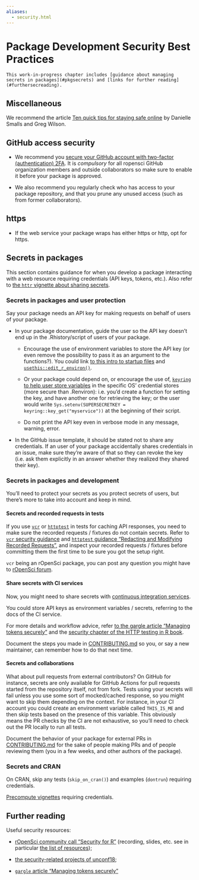 ```yaml
---
aliases:
  - security.html
---
```


# Package Development Security Best Practices {#package-development-security-best-practices}

```block
This work-in-progress chapter includes [guidance about managing secrets in packages](#pkgsecrets) and [links for further reading](#furthersecreading).
```

## Miscellaneous {#miscellaneous}

We recommend the article [Ten quick tips for staying safe online](https://journals.plos.org/ploscompbiol/article?id=10.1371/journal.pcbi.1008563) by Danielle Smalls and Greg Wilson.

## GitHub access security {#git-hub-access-security}

- We recommend you [secure your GitHub account with two-factor (authentication) 2FA](https://help.github.com/articles/securing-your-account-with-two-factor-authentication-2fa/).
  It is *compulsory* for all ropensci GitHub organization members and outside collaborators so make sure to enable it before your package is approved.

- We also recommend you regularly check who has access to your package repository, and that you prune any unused access (such as from former collaborators).

## https {#https}

- If the web service your package wraps has either https or http, opt for https.

## Secrets in packages {#pkgsecrets}

This section contains guidance for when you develop a package interacting with a web resource requiring credentials (API keys, tokens, etc.).
Also refer to [the `httr` vignette about sharing secrets](https://httr.r-lib.org/articles/secrets.html).

### Secrets in packages and user protection {#secrets-in-packages-and-user-protection}

Say your package needs an API key for making requests on behalf of users of your package.

- In your package documentation, guide the user so the API key doesn't end up in the .Rhistory/script of users of your package.
  
  - Encourage the use of environment variables to store the API key (or even remove the possibility to pass it as an argument to the functions?).
    You could link [to this intro to startup files](https://rstats.wtf/r-startup.html) and [`usethis::edit_r_environ()`](https://usethis.r-lib.org/reference/edit.html).
  
  - Or your package could depend on, or encourage the use of, [`keyring` to help user store variables](https://github.com/r-lib/keyring#readme) in the specific OS' credential stores (more secure than .Renviron): i.e. you'd create a function for setting the key, and have another one for retrieving the key; or the user would write `Sys.setenv(SUPERSECRETKEY = keyring::key_get("myservice"))` at the beginning of their script.
  
  - Do not print the API key even in verbose mode in any message, warning, error.

- In the GitHub issue template, it should be stated not to share any credentials.
  If an user of your package accidentally shares credentials in an issue, make sure they're aware of that so they can revoke the key (i.e. ask them explicitly in an answer whether they realized they shared their key).

### Secrets in packages and development {#secrets-in-packages-and-development}

You'll need to protect your secrets as you protect secrets of users, but there's more to take into account and keep in mind.

#### Secrets and recorded requests in tests {#secrets-and-recorded-requests-in-tests}

If you use [`vcr`](https://docs.ropensci.org/vcr/) or [`httptest`](https://enpiar.com/r/httptest/) in tests for caching API responses, you need to make sure the recorded requests / fixtures do not contain secrets.
Refer to [`vcr` security guidance](https://books.ropensci.org/http-testing/security-chapter.html) and [`httptest` guidance "Redacting and Modifying Recorded Requests"](https://enpiar.com/r/httptest/articles/redacting.html), and inspect your recorded requests / fixtures before committing them the first time to be sure you got the setup right.

`vcr` being an rOpenSci package, you can post any question you might have to [rOpenSci forum](https://discuss.ropensci.org/).

#### Share secrets with CI services {#share-secrets-with-ci-services}

Now, you might need to share secrets with [continuous integration services](#ci).

You could store API keys as environment variables / secrets, referring to the docs of the CI service.

For more details and workflow advice, refer [to the gargle article "Managing tokens securely"](https://gargle.r-lib.org/articles/articles/managing-tokens-securely.html) and the [security chapter of the HTTP testing in R book](https://books.ropensci.org/http-testing/security-chapter.html).

Document the steps you made in [CONTRIBUTING.md](#friendlyfiles) so you, or say a new maintainer, can remember how to do that next time.

#### Secrets and collaborations {#secrets-and-collaborations}

What about pull requests from external contributors?
On GitHub for instance, secrets are only available for GitHub Actions for pull requests started from the repository itself, not from fork.
Tests using your secrets will fail unless you use some sort of mocked/cached response, so you might want to skip them depending on the context.
For instance, in your CI account you could create an environment variable called `THIS_IS_ME` and then skip tests based on the presence of this variable.
This obviously means the PR checks by the CI are not exhaustive, so you'll need to check out the PR locally to run all tests.

Document the behavior of your package for external PRs in [CONTRIBUTING.md](#friendlyfiles) for the sake of people making PRs and of people reviewing them (you in a few weeks, and other authors of the package).

### Secrets and CRAN {#secrets-and-cran}

On CRAN, skip any tests (`skip_on_cran()`) and examples (`dontrun`) requiring credentials.

[Precompute vignettes](https://ropensci.org/technotes/2019/12/08/precompute-vignettes/) requiring credentials.

## Further reading {#furthersecreading}

Useful security resources:

- [rOpenSci community call "Security for R"](https://ropensci.org/commcalls/2019-05-07/) (recording, slides, etc. see in particular [the list of resources](https://ropensci.org/blog/2019/04/09/commcall-may2019/#resources));

- [the security-related projects of unconf18](https://ropensci.org/blog/2018/06/06/unconf18_recap_2/);

- [`gargle` article "Managing tokens securely"](gargle.r-lib.org/articles/articles/managing-tokens-securely.html)


